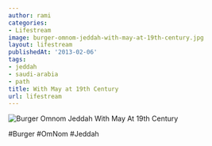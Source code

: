 ```yaml
---
author: rami
categories:
- Lifestream
image: burger-omnom-jeddah-with-may-at-19th-century.jpg
layout: lifestream
publishedAt: '2013-02-06'
tags:
- jeddah
- saudi-arabia
- path
title: With May at 19th Century
url: lifestream
---
```


![Burger Omnom Jeddah With May At 19th Century](/assets/images/content/lifestream/burger-omnom-jeddah-with-may-at-19th-century.jpg)

#Burger #OmNom #Jeddah